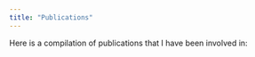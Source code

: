 ```yaml
---
title: "Publications"
---
```


Here is a compilation of publications that I have been involved in:

